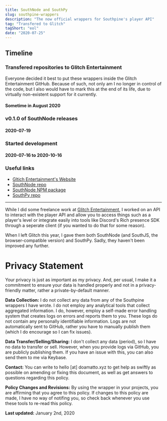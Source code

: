 ```yaml
---
title: SouthNode and SouthPy
slug: southpine-wrappers
description: "The now official wrappers for Southpine's player API"
tag: "Transfered to Glitch"
tagShort: "eol"
date: "2020-07-25"
---
```


<h2>Timeline</h2>
<section id="timeline">
  <section className="eol">
    <h3>Transfered repositories to Glitch Entertainment</h3>
    <p>
      Everyone decided it best to put these wrappers inside the Glitch Entertainment GitHub. Because of such, not only am I no longer in control of the code, but I also would have to mark this at the end of its life, due to virtually non-existent support for it currently.
    </p>
    <h4 className="minor">Sometime in August 2020</h4>
  </section>
  <section className="released">
    <h3>v0.1.0 of SouthNode releases</h3>
    <h4 className="minor">2020-07-19</h4>
  </section>
  <section className="progress">
    <h3>Started development</h3>
    <h4 className="minor">2020-07-16 to 2020-10-16</h4>
  </section>
</section>

### Useful links
- [Gltich Entertainment's Website](https://playglitch.xyz)
- [SouthNode repo](https://github.com/playglitch/southnode)
- [SouthNode NPM package](https://www.npmjs.com/package/southnode)
- [SouthPy repo](https://github.com/playglitch/southpy)

---

While I did some freelance work at [Glitch Entertainment](https://playglitch.xyz), I worked on an API to interact with the player API and allow you to access things such as a player's level or integrate easily into tools like Discord's Rich presence SDK through a seperate client (if you wanted to do that for some reason).

When I left Glitch this year, I gave them both SouthNode (and SouthJS, the browser-compatible version) and SouthPy. Sadly, they haven't been improved any further.


# Privacy Statement
Your privacy is just as important as my privacy. And, per usual, I make it a commitment to ensure your data is handled properly and not in a privacy-friendly matter, rather a private-by-default manner.

**Data Collection:** I do not collect any data from any of the Southpine wrappers I have wrote. I do not employ any analytical tools that collect aggregated information. I do, however, employ a self-made error handling system that creates logs on errors and reports them to you. These logs do not contain any personally identifiable information. Logs are not automatically sent to GitHub, rather you have to manually publish them (which I do encourage so I can fix issues).

**Data Transfer/Selling/Sharing:** I don't collect any data (period), so I have no data to transfer or sell. However, when you provide logs via GitHub, you are publicly publishing them. If you have an issue with this, you can also send them to me via Keybase.

**Contact:** You can write to hello [at] doamatto.xyz to get help as swiftly as possible on amending or fixing this document, as well as get answers to questions regarding this policy.

**Policy Changes and Revisions:** By using the wrapper in your projects, you are affirming that you agree to this policy. If changes to this policy are made, I have no way of notifing you, so check back whenever you use these tools to re-read this policy.

**Last updated:** January 2nd, 2020